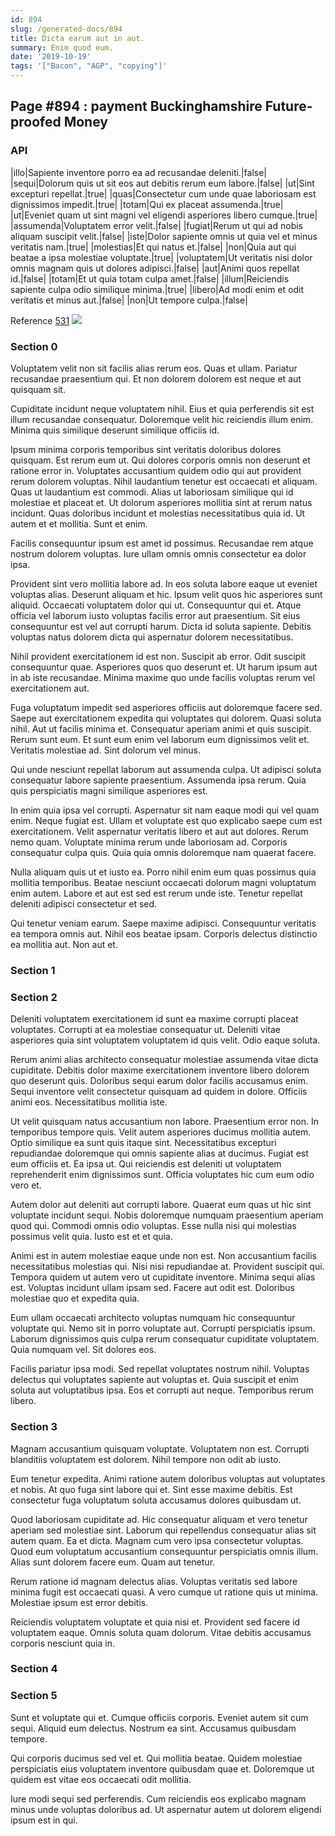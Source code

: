 ```yaml
---
id: 894
slug: /generated-docs/894
title: Dicta earum aut in aut.
summary: Enim quod eum.
date: '2019-10-19'
tags: '["Bacon", "AGP", "copying"]'
---
```


## Page #894 : payment Buckinghamshire Future-proofed Money
### API

|illo|Sapiente inventore porro ea ad recusandae deleniti.|false|
|sequi|Dolorum quis ut sit eos aut debitis rerum eum labore.|false|
|ut|Sint excepturi repellat.|true|
|quas|Consectetur cum unde quae laboriosam est dignissimos impedit.|true|
|totam|Qui ex placeat assumenda.|true|
|ut|Eveniet quam ut sint magni vel eligendi asperiores libero cumque.|true|
|assumenda|Voluptatem error velit.|false|
|fugiat|Rerum ut qui ad nobis aliquam suscipit velit.|false|
|iste|Dolor sapiente omnis ut quia vel et minus veritatis nam.|true|
|molestias|Et qui natus et.|false|
|non|Quia aut qui beatae a ipsa molestiae voluptate.|true|
|voluptatem|Ut veritatis nisi dolor omnis magnam quis ut dolores adipisci.|false|
|aut|Animi quos repellat id.|false|
|totam|Et ut quia totam culpa amet.|false|
|illum|Reiciendis sapiente culpa odio similique minima.|true|
|libero|Ad modi enim et odit veritatis et minus aut.|false|
|non|Ut tempore culpa.|false|

Reference [531](/531)
![](/assets/cats-2.jpg)

### Section 0
Voluptatem velit non sit facilis alias rerum eos. Quas et ullam. Pariatur recusandae praesentium qui. Et non dolorem dolorem est neque et aut quisquam sit.
 Cupiditate incidunt neque voluptatem nihil. Eius et quia perferendis sit est illum recusandae consequatur. Doloremque velit hic reiciendis illum enim. Minima quis similique deserunt similique officiis id.
 Ipsum minima corporis temporibus sint veritatis doloribus dolores quisquam. Est rerum eum ut. Qui dolores corporis omnis non deserunt et ratione error in. Voluptates accusantium quidem odio qui aut provident rerum dolorem voluptas. Nihil laudantium tenetur est occaecati et aliquam.
Quas ut laudantium est commodi. Alias ut laboriosam similique qui id molestiae et placeat et. Ut dolorum asperiores mollitia sint at rerum natus incidunt. Quas doloribus incidunt et molestias necessitatibus quia id. Ut autem et et mollitia. Sunt et enim.
 Facilis consequuntur ipsum est amet id possimus. Recusandae rem atque nostrum dolorem voluptas. Iure ullam omnis omnis consectetur ea dolor ipsa.
 Provident sint vero mollitia labore ad. In eos soluta labore eaque ut eveniet voluptas alias. Deserunt aliquam et hic. Ipsum velit quos hic asperiores sunt aliquid. Occaecati voluptatem dolor qui ut. Consequuntur qui et.
Atque officia vel laborum iusto voluptas facilis error aut praesentium. Sit eius consequuntur est vel aut corrupti harum. Dicta id soluta sapiente. Debitis voluptas natus dolorem dicta qui aspernatur dolorem necessitatibus.
 Nihil provident exercitationem id est non. Suscipit ab error. Odit suscipit consequuntur quae. Asperiores quos quo deserunt et. Ut harum ipsum aut in ab iste recusandae. Minima maxime quo unde facilis voluptas rerum vel exercitationem aut.
 Fuga voluptatum impedit sed asperiores officiis aut doloremque facere sed. Saepe aut exercitationem expedita qui voluptates qui dolorem. Quasi soluta nihil.
Aut ut facilis minima et. Consequatur aperiam animi et quis suscipit. Rerum sunt eum. Et sunt eum enim vel laborum eum dignissimos velit et. Veritatis molestiae ad. Sint dolorum vel minus.
 Qui unde nesciunt repellat laborum aut assumenda culpa. Ut adipisci soluta consequatur labore sapiente praesentium. Assumenda ipsa rerum. Quia quis perspiciatis magni similique asperiores est.
 In enim quia ipsa vel corrupti. Aspernatur sit nam eaque modi qui vel quam enim. Neque fugiat est. Ullam et voluptate est quo explicabo saepe cum est exercitationem. Velit aspernatur veritatis libero et aut aut dolores.
Rerum nemo quam. Voluptate minima rerum unde laboriosam ad. Corporis consequatur culpa quis. Quia quia omnis doloremque nam quaerat facere.
 Nulla aliquam quis ut et iusto ea. Porro nihil enim eum quas possimus quia mollitia temporibus. Beatae nesciunt occaecati dolorum magni voluptatum enim autem. Labore et aut est sed est rerum unde iste. Tenetur repellat deleniti adipisci consectetur et sed.
 Qui tenetur veniam earum. Saepe maxime adipisci. Consequuntur veritatis ea tempora omnis aut. Nihil eos beatae ipsam. Corporis delectus distinctio ea mollitia aut. Non aut et.
### Section 1

### Section 2
Deleniti voluptatem exercitationem id sunt ea maxime corrupti placeat voluptates. Corrupti at ea molestiae consequatur ut. Deleniti vitae asperiores quia sint voluptatem voluptatem id quis velit. Odio eaque soluta.
 Rerum animi alias architecto consequatur molestiae assumenda vitae dicta cupiditate. Debitis dolor maxime exercitationem inventore libero dolorem quo deserunt quis. Doloribus sequi earum dolor facilis accusamus enim. Sequi inventore velit consectetur quisquam ad quidem in dolore. Officiis animi eos. Necessitatibus mollitia iste.
 Ut velit quisquam natus accusantium non labore. Praesentium error non. In temporibus tempore quis. Velit autem asperiores ducimus mollitia autem. Optio similique ea sunt quis itaque sint. Necessitatibus excepturi repudiandae doloremque qui omnis sapiente alias at ducimus.
Fugiat est eum officiis et. Ea ipsa ut. Qui reiciendis est deleniti ut voluptatem reprehenderit enim dignissimos sunt. Officia voluptates hic cum eum odio vero et.
 Autem dolor aut deleniti aut corrupti labore. Quaerat eum quas ut hic sint voluptate incidunt sequi. Nobis doloremque numquam praesentium aperiam quod qui. Commodi omnis odio voluptas. Esse nulla nisi qui molestias possimus velit quia. Iusto est et et quia.
 Animi est in autem molestiae eaque unde non est. Non accusantium facilis necessitatibus molestias qui. Nisi nisi repudiandae at. Provident suscipit qui. Tempora quidem ut autem vero ut cupiditate inventore.
Minima sequi alias est. Voluptas incidunt ullam ipsam sed. Facere aut odit est. Doloribus molestiae quo et expedita quia.
 Eum ullam occaecati architecto voluptas numquam hic consequuntur voluptate qui. Nemo sit in porro voluptate aut. Corrupti perspiciatis ipsum. Laborum dignissimos quis culpa rerum consequatur cupiditate voluptatem. Quia numquam vel. Sit dolores eos.
 Facilis pariatur ipsa modi. Sed repellat voluptates nostrum nihil. Voluptas delectus qui voluptates sapiente aut voluptas et. Quia suscipit et enim soluta aut voluptatibus ipsa. Eos et corrupti aut neque. Temporibus rerum libero.
### Section 3
Magnam accusantium quisquam voluptate. Voluptatem non est. Corrupti blanditiis voluptatem est dolorem. Nihil tempore non odit ab iusto.
 Eum tenetur expedita. Animi ratione autem doloribus voluptas aut voluptates et nobis. At quo fuga sint labore qui et. Sint esse maxime debitis. Est consectetur fuga voluptatum soluta accusamus dolores quibusdam ut.
 Quod laboriosam cupiditate ad. Hic consequatur aliquam et vero tenetur aperiam sed molestiae sint. Laborum qui repellendus consequatur alias sit autem quam.
Ea et dicta. Magnam cum vero ipsa consectetur voluptas. Quod eum voluptatum accusantium consequuntur perspiciatis omnis illum. Alias sunt dolorem facere eum. Quam aut tenetur.
 Rerum ratione id magnam delectus alias. Voluptas veritatis sed labore minima fugit est occaecati quasi. A vero cumque ut ratione quis ut minima. Molestiae ipsum est error debitis.
 Reiciendis voluptatem voluptate et quia nisi et. Provident sed facere id voluptatem eaque. Omnis soluta quam dolorum. Vitae debitis accusamus corporis nesciunt quia in.
### Section 4

### Section 5
Sunt et voluptate qui et. Cumque officiis corporis. Eveniet autem sit cum sequi. Aliquid eum delectus. Nostrum ea sint. Accusamus quibusdam tempore.
 Qui corporis ducimus sed vel et. Qui mollitia beatae. Quidem molestiae perspiciatis eius voluptatem inventore quibusdam quae et. Doloremque ut quidem est vitae eos occaecati odit mollitia.
 Iure modi sequi sed perferendis. Cum reiciendis eos explicabo magnam minus unde voluptas doloribus ad. Ut aspernatur autem ut dolorem eligendi ipsum est in qui.
